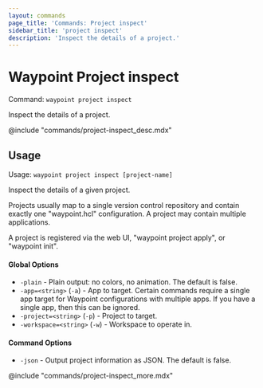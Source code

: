 ```yaml
---
layout: commands
page_title: 'Commands: Project inspect'
sidebar_title: 'project inspect'
description: 'Inspect the details of a project.'
---
```


# Waypoint Project inspect

Command: `waypoint project inspect`

Inspect the details of a project.

@include "commands/project-inspect_desc.mdx"

## Usage

Usage: `waypoint project inspect [project-name]`

Inspect the details of a given project.

Projects usually map to a single version control repository and contain
exactly one "waypoint.hcl" configuration. A project may contain multiple
applications.

A project is registered via the web UI, "waypoint project apply",
or "waypoint init".

#### Global Options

- `-plain` - Plain output: no colors, no animation. The default is false.
- `-app=<string>` (`-a`) - App to target. Certain commands require a single app target for Waypoint configurations with multiple apps. If you have a single app, then this can be ignored.
- `-project=<string>` (`-p`) - Project to target.
- `-workspace=<string>` (`-w`) - Workspace to operate in.

#### Command Options

- `-json` - Output project information as JSON. The default is false.

@include "commands/project-inspect_more.mdx"
